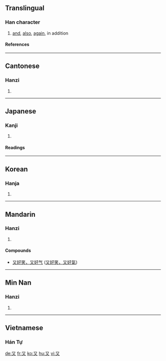 {{see|攵|文}}
==Translingual==
{{Han stroke|[[Image:又-order.gif]]}}
===Han character===
{{Han char|rn=29|rad=又|as=00|sn=2|four=1740<sub>0</sub>|canj=弓大 (NK)}}
# [[and]], [[also]], [[again]], in addition
====References====
{{Han ref|kx=0164.430|dkj=03115|dj=0374.140|hdz=10390.010|uh=53C8|ud=21448|bh=A453|bd=42067}}
----
==Cantonese==
===Hanzi===
{{yue-hanzi|jyut=[[jau6]]|y=[[yau6]]}}
# {{defn|Cantonese}}
----
==Japanese==
===Kanji===
{{ja-kanji|grade=7|rs=又00}}
# {{defn|Japanese}} 
====Readings====
{{ja-readings|on=[[ゆう]] (yū)|kun=[[また]] (mata)}}
----
==Korean==
===Hanja===
{{ko-hanja|hangeul=우|rv=u|mr=u}}
# {{defn|Korean}}
----
==Mandarin==
===Hanzi===
{{cmn-hanzi|pin=[[yòu]] ([[you4]])|wg=yu<sup>4</sup>}}
# {{defn|Mandarin}}

====Compounds====
{{top2}}
*[[又好笑，又好气]] ([[又好笑，又好气|又好笑，又好氣]])
{{mid2}}
{{bottom}}
----

==Min Nan==
===Hanzi===
{{nan-hanzi|poj=iū (iu<sup>7</sup>)}}
# {{defn|Min Nan}}

----
==Vietnamese==
===Hán Tự===
{{vi-hantu|lại}}

[[de:又]]
[[fr:又]]
[[ko:又]]
[[hu:又]]
[[vi:又]]